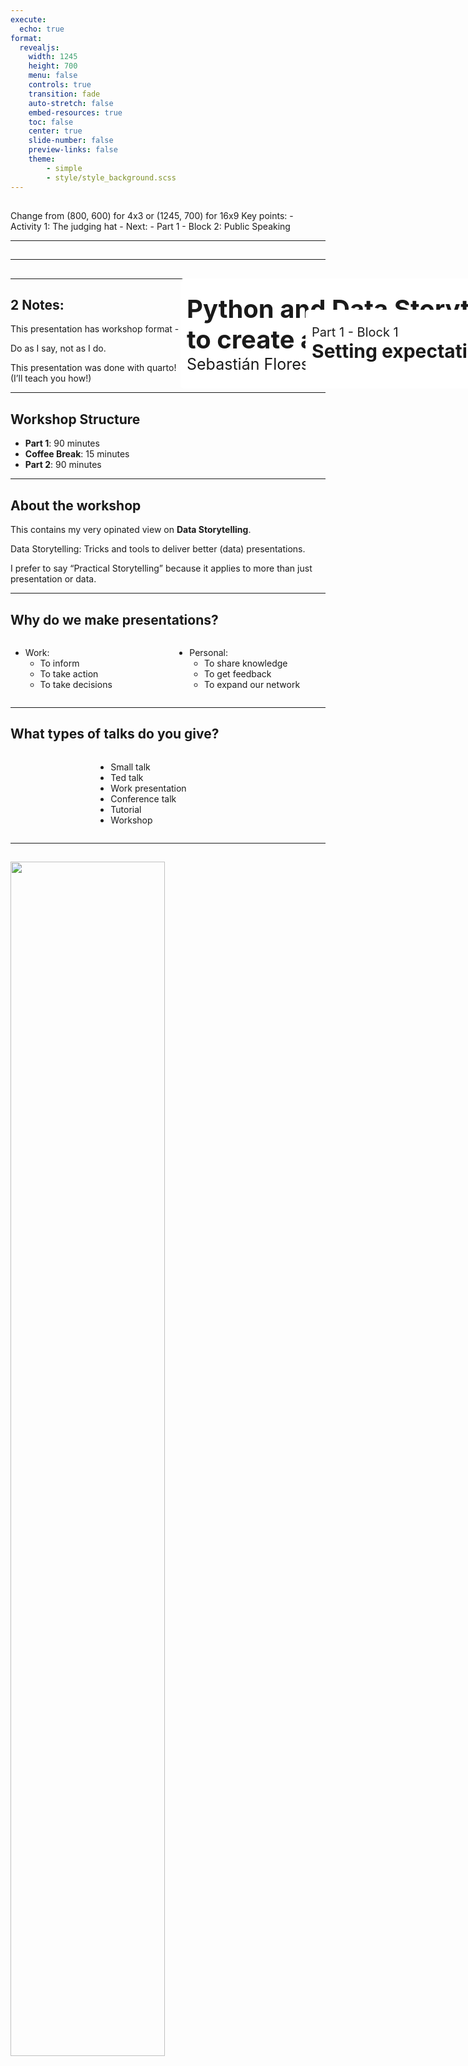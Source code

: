 ```yaml
---
execute:
  echo: true
format:
  revealjs:
    width: 1245
    height: 700
    menu: false
    controls: true
    transition: fade
    auto-stretch: false
    embed-resources: true
    toc: false
    center: true
    slide-number: false
    preview-links: false
    theme:
        - simple
        - style/style_background.scss
---
```


## { .custom-title }

&#32; 

::: {.notes}
Change from (800, 600) for 4x3 or (1245, 700) for 16x9
Key points:
- Activity 1: The judging hat
- Next:
  - Part 1 - Block 2: Public Speaking
:::

---

## { .custom-title }
::: {style="position: absolute; left: 500px; top: 500px; width:2000px; background-color: #ffffff; padding: 10px; border-radius: 5px;"}
[Python and Data Storytelling <br> to create and deliver better presentations]{style="font-size: 40px; font-weight: bold; margin: 0px"} <br>
[Sebastián Flores, EuroPyCon 2025]{style="font-size: 25px;"}
:::

---

## { .custom-title }
::: {style="position: absolute; left: 700px; top: 550px; width:2000px; background-color: #ffffff; padding: 10px; border-radius: 5px;"}
[Part 1 - Block 1]{style="font-size: 20px; margin: 0px;"} <br>
[Setting expectations]{style="font-size: 30px; font-weight: bold; margin: 0px"} <br>
:::

---

## 2 Notes:

::: {.callout-warning title="Note #1" .fragment}
This presentation has workshop format - not talk format.

Do as I say, not as I do.
:::

::: {.callout-tip title="Note #2" .fragment}
This presentation was done with quarto!  
(I'll teach you how!)
:::

---

## Workshop Structure

* **Part 1**: 90 minutes
* **Coffee Break**: 15 minutes
* **Part 2**: 90 minutes

---

## About the workshop

This contains my very opinated view on **Data Storytelling**.

Data Storytelling: Tricks and tools to deliver better (data) presentations.

I prefer to say "Practical Storytelling" because it applies to more than just presentation or  data.

---

## Why do we make presentations?

::: columns
::: {.column width="50%" .fragment}
- Work: 
  - To inform
  - To take action
  - To take decisions
:::
::: {.column width="50%" .fragment}
- Personal:
  - To share knowledge
  - To get feedback
  - To expand our network
:::
:::

---

## What types of talks do you give?

::: columns
::: {.column width="20%"}
:::
::: {.column width="70%" .fragment}
- Small talk
- Ted talk
- Work presentation
- Conference talk
- Tutorial
- Workshop
:::
:::

---

## {transition="none"} 

![](images/P1B1/data_storytelling_model_0.png){fig-align="center" width="70%"}

---

## {transition="none" visibility="uncounted"} 

![](images/P1B1/data_storytelling_model_1.png){fig-align="center" width="70%"}

---

## {transition="none" visibility="uncounted"} 

![](images/P1B1/data_storytelling_model_2.png){fig-align="center" width="70%"}

---

## {transition="none" visibility="uncounted"} 

![](images/P1B1/data_storytelling_model_3.png){fig-align="center" width="70%"}

---

## {transition="none" visibility="uncounted"} 

![](images/P1B1/data_storytelling_model_4.png){fig-align="center" width="70%"}

---

## About the workshop

**Before** the coffee break:

::: columns
::: {.column width="20%"}
:::
::: {.column width="70%"}
* Intro & Setting Expectations
* Public Speaking
* Storytelling basics
* Visualization Quick Wins
* Q&A
:::
:::

---

## About the workshop

**After** the coffee break:

::: columns
::: {.column width="20%"}
:::
::: {.column width="70%"}
* More visualization Quick Wins!
* A Practical Storytelling Framework
* Quarto & Pyodide
* Jupyter Notebook & RISE
* A bad presentation revisited
* Q&A
:::
:::


---

## About me
::: columns
::: {.column width="40%"}
![](images/seba_avatar_gmail.png){fig-align="center"}
:::
::: {.column width="60%"}
&#32;<br>

* Sebastián Flores aka sebastiandres
* Python Chile & IA Devs
* Streamlit Creator
* Innnovation Lead @ uPlanner
:::
:::

---

## My story in 4 graphics

![](code/0_baseline.png){fig-align="center"}

---

## My story in 4 graphics

![](code/1_UTFSM.png){fig-align="center"}

---

## My story in 4 graphics

![](code/2_École_Polytechnique.png){fig-align="center"}

---

## My story in 4 graphics

![](code/3_Stanford.png){fig-align="center"}

---

## My story in 4 graphics

![](code/4_Work.png){fig-align="center"}

---

## About the workshop materials

- The slides are available on my [GitHub](https://github.com/sebastiandres/workshop-better-presentations): https://github.com/sebastiandres/workshop-better-presentations
- The activities are available on my [GitHub](https://github.com/sebastiandres/europython_workshop_activities): https://github.com/sebastiandres/europython_workshop_activities
- Take notes, ask questions, and participate actively.

---

## Activity 1: The judging hat {.fragment}

- I will give a short presentation
- You will take notes on the presentation: 
  - What can be improved?
  - What is bad/unclear?
- We will do a critique of the presentation

---

[Switch to presentation]

---

## Activity 1: The judging hat

What went wrong?

---

## What went wrong?

* Lacks structure
* Unclear message
* Bad slides design
* Poor delivery
* ...

---

## What can we learn from this? {.fragment}

- You already have a taste for good presentations. 
- We will develop a framework to guide how to craft better presentations.
- Trust your instincts but work to develop them!